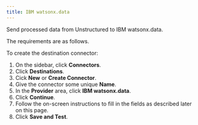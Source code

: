 ```yaml
---
title: IBM watsonx.data
---
```



<FirstTimeUIDestinationConnector />

Send processed data from Unstructured to IBM watsonx.data.

The requirements are as follows.


<IBMWatsonxdataPrerequisites />

To create the destination connector:

1. On the sidebar, click **Connectors**.
2. Click **Destinations**.
3. Cick **New** or **Create Connector**.
4. Give the connector some unique **Name**.
5. In the **Provider** area, click **IBM watsonx.data**.
6. Click **Continue**. 
7. Follow the on-screen instructions to fill in the fields as described later on this page.
8. Click **Save and Test**.


<IBMWatsonxdataFields />